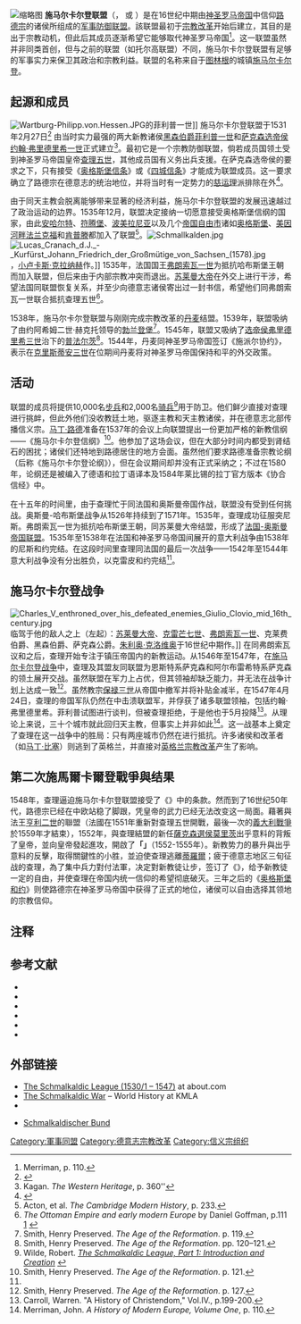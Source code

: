 [[File:Schmalkaldic_1536.jpg|缩略图]]
'''施马尔卡尔登联盟'''（{{lang-de|link=no|Schmalkaldischer Bund}}，{{lang-la|Foedus Smalcaldicum}} 或 {{lang|la|Liga Smalcaldica}}）是在16世纪中期由[[神圣罗马帝国|神圣罗马帝国]]中信仰[[路德宗|路德宗]]的诸侯所组成的[[軍事同盟|军事防御联盟]]。該联盟最初于[[宗教改革|宗教改革]]开始后建立，其目的是出于宗教动机，但此后其成员逐渐希望它能够取代神圣罗马帝国<ref>Merriman, p. 110.</ref>。这一联盟虽然并非同类首创，但与之前的联盟（如托尔高联盟）不同，施马尔卡尔登联盟有足够的军事实力来保卫其政治和宗教利益。联盟的名称来自于[[图林根|图林根]]的城镇[[施马尔卡尔登|施马尔卡尔登]]。

==起源和成员==
[[File:Wartburg-Philipp.von.Hessen.JPG|thumb]]的菲利普一世]]
施马尔卡尔登联盟于1531年2月27日<ref>{{ws|"[[s:Catholic_Encyclopedia_(1913)/Smalkaldic_League|Smalkaldic League]]" in the 1913 ''Catholic Encyclopedia''}}</ref> 由当时实力最强的两大新教诸侯[[菲利普一世_(黑森伯爵)|黑森伯爵菲利普一世]]和[[约翰·弗里德里希_(萨克森)|萨克森选帝侯约翰·弗里德里希一世]]正式建立<ref>Kagan. ''The Western Heritage'', p. 360''</ref>。最初它是一个宗教防御联盟，倘若成员国领土受到神圣罗马帝国皇帝[[查理五世_(神圣罗马帝国)|查理五世]]，其他成员国有义务出兵支援。在萨克森选帝侯的要求之下，只有接受《[[奥格斯堡信条|奥格斯堡信条]]》或《[[四城信条|四城信条]]》才能成为联盟成员。这一要求确立了路德宗在德意志的统治地位，并将当时有一定势力的[[慈运理|慈运理]]派排除在外<ref>{{cite book |last=Benedict |first=Philip |title=Christ's Churches Purely Reformed: A Social History of Calvinism |url=https://archive.org/details/christschurchesp00bene |location=New Haven |publisher=Yale University Press |year=2002 |isbn=978-0300105070 |page=[https://archive.org/details/christschurchesp00bene/page/n72 46]}}</ref>。

由于同天主教会脱离能够带来显著的经济利益，施马尔卡尔登联盟的发展迅速越过了政治运动的边界。1535年12月，联盟决定接纳一切愿意接受奥格斯堡信纲的国家，由此[[安哈尔特|安哈尔特]]、[[符腾堡|符腾堡]]、[[波美拉尼亞公國|波美拉尼亚]]以及几个[[帝国自由城市|帝国自由市]]诸如[[奥格斯堡|奥格斯堡]]、[[美因河畔法兰克福|美因河畔法兰克福]]和[[肯普滕|肯普滕]]都加入了联盟<ref>Acton, et al. ''The Cambridge Modern History'', p. 233.</ref>。[[File:Schmallkalden.jpg|thumb]][[File:Lucas_Cranach_d.J._-_Kurfürst_Johann_Friedrich_der_Großmütige_von_Sachsen_(1578).jpg|thumb]]，[[小卢卡斯·克拉纳赫|小卢卡斯·克拉纳赫]]作。]]
1535年，法国国王[[弗朗索瓦一世|弗朗索瓦一世]]为抵抗哈布斯堡王朝而加入联盟，但后来由于内部宗教冲突而退出。[[苏莱曼一世_(奥斯曼帝国)|苏莱曼大帝]]在外交上进行干涉，希望法国同联盟恢复关系，并至少向德意志诸侯寄出过一封书信，希望他们同弗朗索瓦一世联合抵抗查理五世<ref name="Europe%27%20p%2E111">''The Ottoman Empire and early modern Europe'' by Daniel Goffman, p.111 [http://books.google.com/books?id=3uJzjatjTL4C&pg=PA111] {{Wayback|url=http://books.google.com/books?id=3uJzjatjTL4C&pg=PA111 |date=20210324053610 }}</ref>。

1538年，施马尔卡尔登联盟与刚刚完成宗教改革的[[丹麦|丹麦]]结盟。1539年，联盟吸纳了由约阿希姆二世·赫克托领导的[[勃兰登堡|勃兰登堡]]<ref>Smith, Henry Preserved. ''The Age of the Reformation''. p. 119.</ref>。1545年，联盟又吸纳了[[弗里德里希三世_(普法尔茨)|选帝侯弗里德里希三世]]治下的[[普法尔茨|普法尔茨]]<ref>Smith, Henry Preserved. ''The Age of the Reformation''. pp. 120–121.</ref>。1544年，丹麦同神圣罗马帝国签订《施派尔协约》，表示在[[克里斯蒂安三世|克里斯蒂安三世]]在位期间丹麦将对神圣罗马帝国保持和平的外交政策。

==活动==
联盟的成员将提供10,000名[[步兵|步兵]]和2,000名[[骑兵|骑兵]]<ref>Wilde, Robert. [http://europeanhistory.about.com/library/weekly/aa051101a.htm ''The Schmalkaldic League, Part 1: Introduction and Creation''] {{Wayback|url=http://europeanhistory.about.com/library/weekly/aa051101a.htm |date=20150906152738 }}</ref>用于防卫。他们鲜少直接对查理进行挑衅，但此外他们没收教廷土地，驱逐主教和天主教诸侯，并在德意志北部传播信义宗。[[马丁·路德|马丁·路德]]准备在1537年的会议上向联盟提出一份更加严格的新教信纲——《施马尔卡尔登信纲》<ref name="age121">Smith, Henry Preserved. ''The Age of the Reformation''. p. 121.</ref>。他参加了这场会议，但在大部分时间内都受到肾结石的困扰；诸侯们还特地到路德居住的地方会面。虽然他们要求路德准备宗教论纲（后称《施马尔卡尔登论纲》），但在会议期间却并没有正式采纳之；不过在1580年，论纲还是被编入了德语和拉丁语译本及1584年莱比锡的拉丁官方版本《协合信经》中。

在十五年的时间里，由于查理忙于同法国和奥斯曼帝国作战，联盟没有受到任何挑战。奥斯曼-哈布斯堡战争从1526年持续到了1571年。1535年，查理成功征服突尼斯。弗朗索瓦一世为抵抗哈布斯堡王朝，同苏莱曼大帝结盟，形成了[[法国-奥斯曼帝国联盟|法国-奥斯曼帝国联盟]]。1535年至1538年在法国和神圣罗马帝国间展开的意大利战争由1538年的尼斯和约完结。在这段时间里查理同法国的最后一次战争——1542年至1544年意大利战争没有分出胜负，以克雷皮和约完结<ref name="age121"/>。

==施马尔卡尔登战争==
{{main|施马尔卡尔登战争}}
[[File:Charles_V_enthroned_over_his_defeated_enemies_Giulio_Clovio_mid_16th_century.jpg|thumb]]临驾于他的敌人之上（左起）：[[苏莱曼一世_(奥斯曼帝国)|苏莱曼大帝]]、[[克雷芒七世|克雷芒七世]]、[[弗朗索瓦一世|弗朗索瓦一世]]、克莱费伯爵、黑森伯爵、萨克森公爵。[[朱利奥·克洛维奥|朱利奥·克洛维奥]]于16世纪中期作。]]
在同弗朗索瓦议和之后，查理开始专注于镇压帝国内的新教运动。从1546年至1547年，在[[施马尔卡尔登战争|施马尔卡尔登战争]]中，查理及其盟友同联盟为恩斯特系萨克森和阿尔布雷希特系萨克森的领土展开交战。虽然联盟在军力上占优，但其领袖却缺乏能力，并无法在战争计划上达成一致<ref>Smith, Henry Preserved. ''The Age of the Reformation''. p. 127.</ref>。虽然教宗[[保禄三世|保禄三世]]从帝国中撤军并将补贴金减半，在1547年4月24日，查理的帝国军队仍然在{{Link-en|米尔贝格战役|Battle of Mühlberg}}中击溃联盟军，并俘获了诸多联盟领袖，包括约翰·弗里德里希。菲利普试图进行谈判，但被查理拒绝，于是他也于5月投降<ref>Carroll, Warren. "A History of Christendom," Vol.IV., p.199-200.</ref>。从理论上来说，三十个城市就此回归天主教，但事实上并非如此<ref>Merriman, John. ''A History of Modern Europe, Volume One'', p. 110.</ref>。这一战基本上奠定了查理在这一战争中的胜局：只有两座城市仍然在进行抵抗。许多诸侯和改革者（如[[马丁·比塞|马丁·比塞]]）则逃到了英格兰，并直接对[[英格兰宗教改革|英格兰宗教改革]]产生了影响。

== 第二次施馬爾卡爾登戰爭與结果==
1548年，查理逼迫施马尔卡尔登联盟接受了《{{Link-en|奥格斯堡临时敕令|Augsburg Interim}}》中的条款。然而到了16世纪50年代，路德宗已经在中欧站稳了脚跟，凭皇帝的武力已经无法改变这一局面。藉著與法王[[亨利二世|亨利二世]]的聯盟（法國在1551年重新對查理五世開戰，最後一次的[[義大利戰爭|義大利戰爭]]於1559年才結束），1552年，與查理結盟的新任[[薩克森選侯|薩克森選侯]][[莫里茨_(薩克森)|莫里茨]]出乎意料的背叛了皇帝，並向皇帝發起進攻，開啟了'''「{{Tsl|en|Second Schmalkaldic War|第二次施馬爾卡爾登戰爭}}」'''（1552-1555年）。新教势力的暴升與出乎意料的反擊，取得關鍵性的小胜，並迫使查理逃離[[蒂羅爾|蒂羅爾]]；疲于德意志地区三旬征战的查理，為了集中兵力對付法軍，决定對新教徒让步，签订了《{{Link-en|帕绍合约|Peace of Passau}}》，给予新教徒一定的自由，并使查理在帝国内统一信仰的希望彻底破灭。三年之后的《[[奥格斯堡和约|奥格斯堡和约]]》则使路德宗在神圣罗马帝国中获得了正式的地位，诸侯可以自由选择其领地的宗教信仰。

==注释==
{{reflist|2}}

==参考文献==
* {{cite book
 |last = Acton
 |first = John Emerich Edward Dalberg
 |coauthors = [[Ernest_Alfred_Benians|Ernest Alfred Benians]], Sir Adolphus William Ward, George Walter Prothero
 |title = The Cambridge Modern History
 |publisher = Macmillan & Co., ltd
 |year = 1904
 |location = New York
 |url = http://books.google.com/books?id=EXlVraG0hE8C
 |access-date = 2014-04-24
 |archive-date = 2013-11-04
 |archive-url = https://web.archive.org/web/20131104035839/http://books.google.com/books?id=EXlVraG0hE8C
 |dead-url = no
 }}
* {{cite book
 |last = Kagan
 |first = Donald
 |coauthors = Steven Ozment, Frank M. Turner
 |title = The Western Heritage: Since 1300
 |url = https://archive.org/details/westernheritagev00dona_2
 |edition = Eighth Edition
 |publisher = Prentice Hall Publishing
 |year = 2002
 |location = New York
 |isbn = 0-13-182883-5
 }}
* {{cite book
 |last = Merriman
 |first = John
 |title = A History of Modern Europe, Volume One: From the Renaissance to the Age of Napoleon
 |edition = First Edition
 |publisher = W. W. Norton & Company
 |year = 1996
 |location = New York
 |isbn = 0-393-96888-X
 }}
* {{cite book
 |last = Palmer
 |first = R. R.
 |coauthors = Joel Colton
 |title = A History of the Modern World
 |edition = Eighth Edition
 |publisher = McGraw-Hill Companies
 |year = 1994
 |isbn = 0-07-040826-2
 }}
* {{cite book
 |last = Smith
 |first = Henry Preserved
 |title = The Age of the Reformation
 |publisher = Henry Holt and Company
 |year = 1920
 |location = New York
 |url = http://www.gutenberg.org/etext/18879
 |access-date = 2014-04-24
 |archive-date = 2009-09-24
 |archive-url = https://web.archive.org/web/20090924075145/http://www.gutenberg.org/etext/18879
 |dead-url = no
 }}
* {{cite book
 |last = Tracy
 |first = James D.
 |title = Charles V: Impresario of War
 |publisher = Cambridge University Press
 |year = 2002
 |isbn = 0-521-81431-6
}}

==外部链接==
{{Wikisource1913CatholicEnc|Smalkaldic League}}
*[http://europeanhistory.about.com/library/weekly/aa051101a.htm The Schmalkaldic League (1530/1 – 1547)] {{Wayback|url=http://europeanhistory.about.com/library/weekly/aa051101a.htm |date=20150906152738 }} at about.com
*[http://www.zum.de/whkmla/military/16cen/schmalkalden.html The Schmalkaldic War] {{Wayback|url=http://www.zum.de/whkmla/military/16cen/schmalkalden.html |date=20201207191830 }} – World History at KMLA
* {{Cite Americana|wstitle=Schmalkaldic League|year=1920 |short=x}}
*{{de icon}} [https://web.archive.org/web/20141221100700/https://www.historicum.net/themen/reformation/glossar/s#SchmalkaldischerBund Schmalkaldischer Bund]

{{Authority control}}
[[Category:軍事同盟|Category:軍事同盟]]
[[Category:德意志宗教改革|Category:德意志宗教改革]]
[[Category:信义宗组织|Category:信义宗组织]]